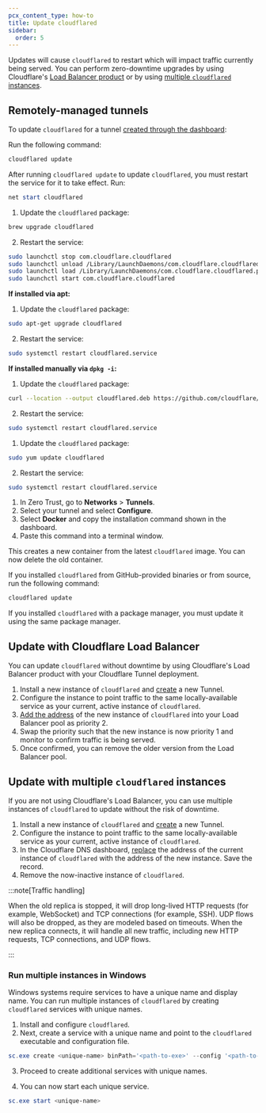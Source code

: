```yaml
---
pcx_content_type: how-to
title: Update cloudflared
sidebar:
  order: 5
---
```



Updates will cause `cloudflared` to restart which will impact traffic currently being served. You can perform zero-downtime upgrades by using Cloudflare's [Load Balancer product](/cloudflare-one/connections/connect-networks/downloads/update-cloudflared/#update-with-cloudflare-load-balancer) or by using [multiple `cloudflared` instances](/cloudflare-one/connections/connect-networks/downloads/update-cloudflared/#update-with-multiple-cloudflared-instances).

## Remotely-managed tunnels

To update `cloudflared` for a tunnel [created through the dashboard](/cloudflare-one/connections/connect-networks/get-started/create-remote-tunnel/):

<Tabs> <TabItem label="Windows">

Run the following command:

```powershell
cloudflared update
```

After running `cloudflared update` to update `cloudflared`, you must restart the service for it to take effect. Run:

```powershell
net start cloudflared
```

</TabItem> <TabItem label="macOS">

1. Update the `cloudflared` package:

```sh
brew upgrade cloudflared
```

2. Restart the service:

```sh
sudo launchctl stop com.cloudflare.cloudflared
sudo launchctl unload /Library/LaunchDaemons/com.cloudflare.cloudflared.plist
sudo launchctl load /Library/LaunchDaemons/com.cloudflare.cloudflared.plist
sudo launchctl start com.cloudflare.cloudflared
```

</TabItem> <TabItem label="Debian">

**If installed via apt:**

1. Update the `cloudflared` package:

```sh
sudo apt-get upgrade cloudflared
```

2. Restart the service:

```sh
sudo systemctl restart cloudflared.service
```

**If installed manually via `dpkg -i`:**

<Render file="tunnel/package-manager" product="cloudflare-one" />

1. Update the `cloudflared` package:

```sh
curl --location --output cloudflared.deb https://github.com/cloudflare/cloudflared/releases/latest/download/cloudflared-linux-amd64.deb && sudo dpkg -i cloudflared.deb
```

2. Restart the service:

```sh
sudo systemctl restart cloudflared.service
```

</TabItem> <TabItem label="Red Hat">

1. Update the `cloudflared` package:

```sh
sudo yum update cloudflared
```

2. Restart the service:

```sh
sudo systemctl restart cloudflared.service
```

</TabItem> <TabItem label="Docker">

1. In Zero Trust, go to **Networks** > **Tunnels**.
2. Select your tunnel and select **Configure**.
3. Select **Docker** and copy the installation command shown in the dashboard.
4. Paste this command into a terminal window.

This creates a new container from the latest `cloudflared` image. You can now delete the old container.

</TabItem> <TabItem label="Other">

If you installed `cloudflared` from GitHub-provided binaries or from source, run the following command:

```sh
cloudflared update
```

If you installed `cloudflared` with a package manager, you must update it using the same package manager. <Render file="tunnel/package-manager" product="cloudflare-one" />

</TabItem> </Tabs>

## Update with Cloudflare Load Balancer

You can update `cloudflared` without downtime by using Cloudflare's Load Balancer product with your Cloudflare Tunnel deployment.

1. Install a new instance of `cloudflared` and [create](/cloudflare-one/connections/connect-networks/get-started/) a new Tunnel.
2. Configure the instance to point traffic to the same locally-available service as your current, active instance of `cloudflared`.
3. [Add the address](/cloudflare-one/connections/connect-networks/routing-to-tunnel/lb/) of the new instance of `cloudflared` into your Load Balancer pool as priority 2.
4. Swap the priority such that the new instance is now priority 1 and monitor to confirm traffic is being served.
5. Once confirmed, you can remove the older version from the Load Balancer pool.

## Update with multiple `cloudflared` instances

If you are not using Cloudflare's Load Balancer, you can use multiple instances of `cloudflared` to update without the risk of downtime.

1. Install a new instance of `cloudflared` and [create](/cloudflare-one/connections/connect-networks/get-started/) a new Tunnel.
2. Configure the instance to point traffic to the same locally-available service as your current, active instance of `cloudflared`.
3. In the Cloudflare DNS dashboard, [replace](/cloudflare-one/connections/connect-networks/routing-to-tunnel/dns/) the address of the current instance of `cloudflared` with the address of the new instance. Save the record.
4. Remove the now-inactive instance of `cloudflared`.

:::note[Traffic handling]

When the old replica is stopped, it will drop long-lived HTTP requests (for example, WebSocket) and TCP connections (for example, SSH). UDP flows will also be dropped, as they are modeled based on timeouts. When the new replica connects, it will handle all new traffic, including new HTTP requests, TCP connections, and UDP flows.

:::

### Run multiple instances in Windows

Windows systems require services to have a unique name and display name. You can run multiple instances of `cloudflared` by creating `cloudflared` services with unique names.

1. Install and configure `cloudflared`.
2. Next, create a service with a unique name and point to the `cloudflared` executable and configuration file.

```powershell
sc.exe create <unique-name> binPath='<path-to-exe>' --config '<path-to-config>' displayname="Unique Name"
```

3. Proceed to create additional services with unique names.

4. You can now start each unique service.

```powershell
sc.exe start <unique-name>
```
